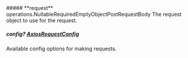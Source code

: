 
<Collapsible>
    ##### **request** operations.NullableRequiredEmptyObjectPostRequestBody
    The request object to use for the request.
    <Collapsible.Break/>
    <NullableRequiredEmptyObjectPostRequestBody/>
</Collapsible>

##### **config?** [AxiosRequestConfig](https://axios-http.com/docs/req_config)
Available config options for making requests.

